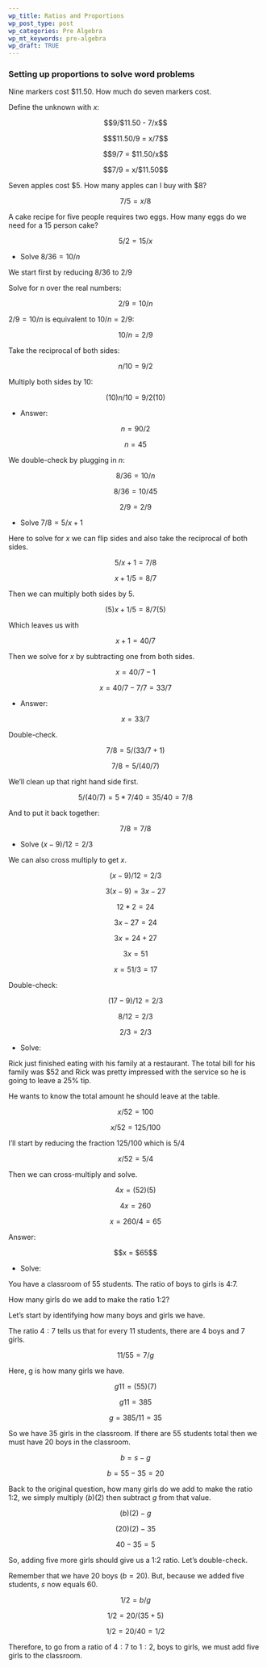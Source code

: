 ```yaml
---
wp_title: Ratios and Proportions
wp_post_type: post
wp_categories: Pre Algebra
wp_mt_keywords: pre-algebra
wp_draft: TRUE
---
```


### Setting up proportions to solve word problems

Nine markers cost $11.50. How much do seven markers cost.

Define the unknown with $x$:

$$9/$11.50 - 7/x$$

$$$11.50/9 = x/7$$

$$9/7  = $11.50/x$$

$$7/9 = x/$11.50$$

Seven apples cost $5. How many apples can I buy with $8?

$$7/5 = x/8$$

A cake recipe for five people requires two eggs. How many eggs do we need for a 15 person cake?

$$5/2 = 15/x$$

* Solve $8/36 = 10/n$

We start first by reducing $8/36$ to $2/9$

Solve for n over the real numbers:

$$2/9 = 10/n$$

$2/9 = 10/n$ is equivalent to $10/n = 2/9$:

$$10/n = 2/9$$

Take the reciprocal of both sides:

$$n/10 = 9/2$$

Multiply both sides by $10$:

$$\left(10\right)n/10 = 9/2 \left(10\right)$$

* Answer:

$$n = 90/2$$

$$n = 45$$

We double-check by plugging in $n$:

$$8/36 = 10/n$$

$$8/36 = 10/45$$

$$2/9 = 2/9$$

* Solve $7/8 = 5/x+1$

Here to solve for $x$ we can flip sides and also take the reciprocal of both sides.

$$5/x+1 = 7/8$$

$$x+1/5 = 8/7$$

Then we can multiply both sides by 5. 

$$\left(5\right) x+1/5 = 8/7 \left(5\right)$$

Which leaves us with

$$x + 1 = 40/7$$

Then we solve for $x$ by subtracting one from both sides. 

$$ x = 40/7 - 1$$

$$ x = 40/7 - 7/7 = 33/7$$

* Answer:

$$x = 33/7$$

Double-check. 

$$ 7/8 = 5/(33/7 + 1)$$

$$ 7/8 = 5/(40/7)$$

We'll clean up that right hand side first.

$$5/\left(40/7\right) = 5 * 7/40 = 35/40 = 7/8$$

And to put it back together:

$$7/8 = 7/8$$

* Solve $(x-9)/12 = 2/3$

We can also cross multiply to get $x$.

$$(x-9)/12 = 2/3$$

$$3(x-9) = 3x - 27$$

$$12 * 2 = 24$$

$$3x - 27 = 24$$

$$3x = 24 + 27$$

$$3x = 51$$

$$x = 51/3 = 17$$

Double-check:

$$(17-9)/12 = 2/3$$

$$8/12 = 2/3$$

$$2/3 = 2/3$$

* Solve:

Rick just finished eating with his family at a restaurant. The total bill for his family was $52 and Rick was pretty impressed with the service so he is going to leave a 25% tip. 

He wants to know the total amount he should leave at the table.

$$x/52 = 100% + 25%/100%$$

$$x/52 = 125/100$$

I'll start by reducing the fraction $125/100$ which is $5/4$

$$x/52 = 5/4$$

Then we can cross-multiply and solve.

$$4x = (52)(5)$$

$$4x = 260$$

$$x = 260/4 = 65$$

Answer:

$$x = $65$$

* Solve:

You have a classroom of 55 students. The ratio of boys to girls is 4:7. 

How many girls do we add to make the ratio 1:2?

Let's start by identifying how many boys and girls we have.

The ratio $4:7$ tells us that for every 11 students, there are 4 boys and 7 girls.

$$11/55 = 7/g$$

Here, g is how many girls we have. 

$$g11 = (55)(7)$$

$$g11 = 385$$

$$g = 385/11 = 35$$

So we have 35 girls in the classroom. If there are 55 students total then we must have 20 boys in the classroom.

$$b = s - g$$

$$b = 55 - 35 = 20$$

Back to the original question, how many girls do we add to make the ratio 1:2, we simply multiply $(b)(2)$ then subtract $g$ from that value.

$$(b)(2) - g$$

$$(20)(2) - 35$$

$$40 - 35 = 5$$

So, adding five more girls should give us a 1:2 ratio. Let's double-check. 

Remember that we have 20 boys ($b = 20$). But, because we added five students, $s$ now equals 60.

$$1/2 = b/g$$

$$1/2 = 20/(35 + 5)$$

$$1/2 = 20/40 = 1/2$$

Therefore, to go from a ratio of $4:7$ to $1:2$, boys to girls, we must add five girls to the classroom.


